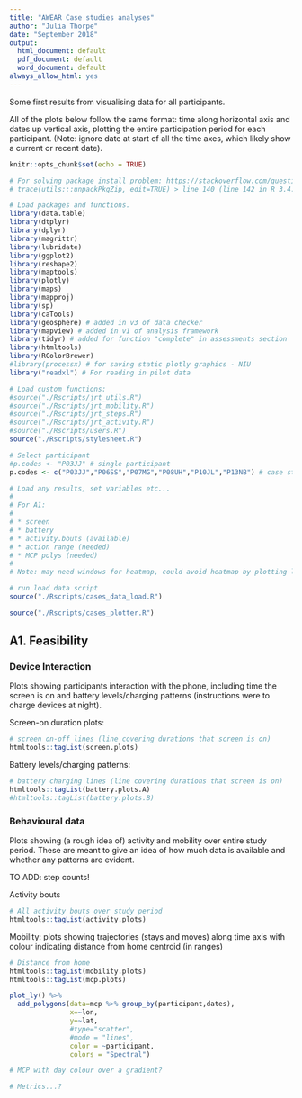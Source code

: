 ```yaml
---
title: "AWEAR Case studies analyses"
author: "Julia Thorpe"
date: "September 2018"
output:
  html_document: default
  pdf_document: default
  word_document: default
always_allow_html: yes
---
```


Some first results from visualising data for all participants.

All of the plots below follow the same format: time along horizontal axis and dates up vertical axis, plotting the entire participation period for each participant. (Note: ignore date at start of all the time axes, which likely show a current or recent date).


```r
knitr::opts_chunk$set(echo = TRUE)

# For solving package install problem: https://stackoverflow.com/questions/5700505/windows-7-update-packages-problem-unable-to-move-temporary-installation
# trace(utils:::unpackPkgZip, edit=TRUE) > line 140 (line 142 in R 3.4.4) > Sys.sleep(0.5) > Sys.sleep(2)

# Load packages and functions.
library(data.table)
library(dtplyr)
library(dplyr)
library(magrittr)
library(lubridate)
library(ggplot2)
library(reshape2)
library(maptools)
library(plotly)
library(maps)
library(mapproj)
library(sp)
library(caTools)
library(geosphere) # added in v3 of data checker
library(mapview) # added in v1 of analysis framework
library(tidyr) # added for function "complete" in assessments section
library(htmltools)
library(RColorBrewer)
#library(processx) # for saving static plotly graphics - NIU 
library("readxl") # For reading in pilot data

# Load custom functions:
#source("./Rscripts/jrt_utils.R")
#source("./Rscripts/jrt_mobility.R")
#source("./Rscripts/jrt_steps.R")
#source("./Rscripts/jrt_activity.R")
#source("./Rscripts/users.R")
source("./Rscripts/stylesheet.R")

# Select participant
#p.codes <- "P03JJ" # single participant
p.codes <- c("P03JJ","P06SS","P07MG","P08UH","P10JL","P13NB") # case studies
```



```r
# Load any results, set variables etc...
# 
# For A1:
# 
# * screen
# * battery
# * activity.bouts (available)
# * action range (needed) 
# * MCP polys (needed)
# 
# Note: may need windows for heatmap, could avoid heatmap by plotting large markers on scatter which would help with showing data availability

# run load data script 
source("./Rscripts/cases_data_load.R")

source("./Rscripts/cases_plotter.R")
```

## A1. Feasibility

### Device Interaction
Plots showing participants interaction with the phone, including time the screen is on and battery levels/charging patterns (instructions were to charge devices at night).


Screen-on duration plots:
```r


# screen on-off lines (line covering durations that screen is on)
htmltools::tagList(screen.plots)
```


Battery levels/charging patterns:

```r
# battery charging lines (line covering durations that screen is on)
htmltools::tagList(battery.plots.A)
#htmltools::tagList(battery.plots.B)

```

### Behavioural data
Plots showing (a rough idea of) activity and mobility over entire study period. These are meant to give an idea of how much data is available and whether any patterns are evident.

TO ADD: step counts!

Activity bouts
```r

# All activity bouts over study period
htmltools::tagList(activity.plots)

```

Mobility: plots showing trajectories (stays and moves) along time axis with colour indicating distance from home centroid (in ranges)

```r
# Distance from home
htmltools::tagList(mobility.plots)
htmltools::tagList(mcp.plots)

plot_ly() %>%
  add_polygons(data=mcp %>% group_by(participant,dates),
               x=~lon, 
               y=~lat,
               #type="scatter",
               #mode = "lines",
               color = ~participant,
               colors = "Spectral")

# MCP with day colour over a gradient?

# Metrics...?



```
